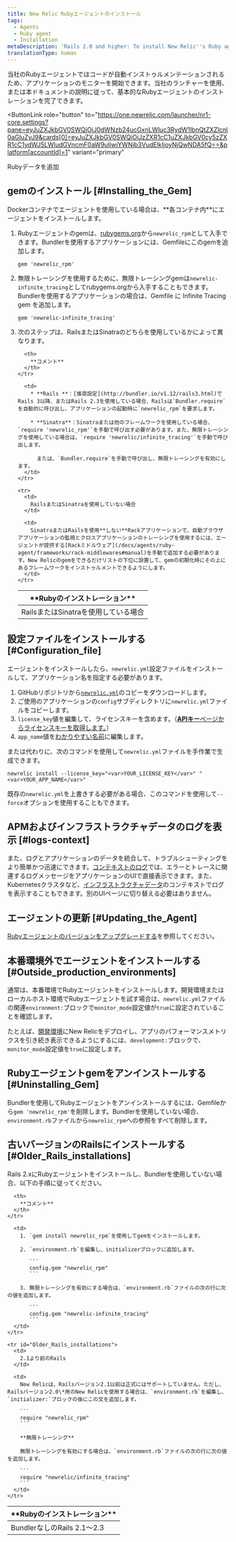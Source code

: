 ```yaml
---
title: New Relic Rubyエージェントのインストール
tags:
  - Agents
  - Ruby agent
  - Installation
metaDescription: 'Rails 2.0 and higher: To install New Relic''s Ruby agent as a gem, start here.'
translationType: human
---
```


当社のRubyエージェントではコードが自動インストゥルメンテーションされるため、アプリケーションのモニターを開始できます。当社のランチャーを使用、または本ドキュメントの説明に従って、基本的なRubyエージェントのインストレーションを完了できます。

<ButtonLink
  role="button"
  to="https://one.newrelic.com/launcher/nr1-core.settings?pane=eyJuZXJkbGV0SWQiOiJ0dWNzb24ucGxnLWluc3RydW1lbnQtZXZlcnl0aGluZyJ9&cards[0]=eyJuZXJkbGV0SWQiOiJzZXR1cC1uZXJkbGV0cy5zZXR1cC1ydWJ5LWludGVncmF0aW9uIiwiYWNjb3VudElkIjoyNjQwNDA5fQ==&platform[accountId]=1"
  variant="primary"
>
  Rubyデータを追加
</ButtonLink>

## gemのインストール [#Installing_the_Gem]

<Callout variant="important">
  Dockerコンテナでエージェントを使用している場合は、**各コンテナ内**にエージェントをインストールします。
</Callout>

1. Rubyエージェントのgemは、[rubygems.org](https://rubygems.org/)から`newrelic_rpm`として入手できます。Bundlerを使用するアプリケーションには、Gemfileにこのgemを追加します。

   ```
   gem 'newrelic_rpm'
   ```

2. 無限トレーシングを使用するために、無限トレーシングgemは`newrelic-infinite_tracing`としてrubygems.orgから入手することもできます。Bundlerを使用するアプリケーションの場合は、Gemfile に Infinite Tracing gem を追加します。

   ```
   gem 'newrelic-infinite_tracing'
   ```

3. 次のステップは、RailsまたはSinatraのどちらを使用しているかによって異なります。

   <table>
     <thead>
       <tr>
         <th style={{ width: "200px" }}>
           **Rubyのインストレーション**
         </th>

         <th>
           **コメント**
         </th>
       </tr>
     </thead>

     <tbody>
       <tr>
         <td>
           RailsまたはSinatraを使用している場合
         </td>

         <td>
           * **Rails **：[推奨設定](http://bundler.io/v1.12/rails3.html)でRails 3以降、またはRails 2.3を使用している場合、Railsは`Bundler.require`を自動的に呼び出し、アプリケーションの起動時に`newrelic_rpm`を要求します。

           * **Sinatra**：Sinatraまたは他のフレームワークを使用している場合、`require 'newrelic_rpm'`を手動で呼び出す必要があります。また、無限トレーシングを使用している場合は、`require 'newrelic/infinite_tracing'`を手動で呼び出します。

             または、`Bundler.require`を手動で呼び出し、無限トレーシングを有効にします。
         </td>
       </tr>

       <tr>
         <td>
           RailsまたはSinatraを使用していない場合
         </td>

         <td>
           SinatraまたはRailsを使用**しない**Rackアプリケーションで、自動ブラウザアプリケーションの監視とクロスアプリケーションのトレーシングを使用するには、エージェントが提供する[Rackミドルウェア](/docs/agents/ruby-agent/frameworks/rack-middlewares#manual)を手動で追加する必要があります。New Relicのgemをできるだけリストの下位に設置して、gemの初期化時にその上にあるフレームワークをインストゥルメントできるようにします。
         </td>
       </tr>
     </tbody>
   </table>

## 設定ファイルをインストールする [#Configuration_file]

エージェントをインストールしたら、`newrelic.yml`設定ファイルをインストールして、アプリケーション名を指定する必要があります。

1. GitHubリポジトリから[`newrelic.yml`](https://github.com/newrelic/newrelic-ruby-agent/blob/dev/newrelic.yml)のコピーをダウンロードします。
2. ご使用のアプリケーションの`config`サブディレクトリに`newrelic.yml`ファイルをコピーします。
3. `license_key`値を編集して、ライセンスキーを含めます。（[**APIキー**ページからライセンスキーを取得します。](https://one.newrelic.com/launcher/api-keys-ui.api-keys-launcher)）
4. `app_name`値を[わかりやすい名前](/docs/agents/manage-apm-agents/app-naming/name-your-application)に編集します。

または代わりに、次のコマンドを使用して`newrelic.yml`ファイルを手作業で生成できます。

```
newrelic install --license_key="<var>YOUR_LICENSE_KEY</var>" "<var>YOUR_APP_NAME</var>"
```

既存の`newrelic.yml`を上書きする必要がある場合、このコマンドを使用して`--force`オプションを使用することもできます。

<InstallFeedback/>

## APMおよびインフラストラクチャデータのログを表示 [#logs-context]

また、ログとアプリケーションのデータを統合して、トラブルシューティングをより簡単かつ迅速にできます。[コンテキストのログ](/docs/logs/logs-context/configure-logs-context-ruby/)では、エラーとトレースに関連するログメッセージをアプリケーションのUIで直接表示できます。また、Kubernetesクラスタなど、[インフラストラクチャデータ](/docs/logs/forward-logs/forward-your-logs-using-infrastructure-agent/)のコンテキストでログを表示することもできます。別のUIページに切り替える必要はありません。

## エージェントの更新 [#Updating_the_Agent]

[Rubyエージェントのバージョンをアップグレードする](/docs/agents/ruby-agent/installation/upgrade-ruby-agent-versions)を参照してください。

## 本番環境外でエージェントをインストールする [#Outside_production_environments]

通常は、本番環境でRubyエージェントをインストールします。開発環境またはローカルホスト環境でRubyエージェントを試す場合は、`newrelic.yml`ファイルの関連`environment:`ブロックで`monitor_mode`設定値が`true`に設定されていることを確認します。

たとえば、[開発環境](/docs/ruby/developer-mode)にNew Relicをデプロイし、アプリのパフォーマンスメトリクスを引き続き表示できるようにするには、`development:`ブロックで、`monitor_mode`設定値を`true`に設定します。

## Rubyエージェントgemをアンインストールする [#Uninstalling_Gem]

Bundlerを使用してRubyエージェントをアンインストールするには、Gemfileから`gem 'newrelic_rpm'`を削除します。Bundlerを使用していない場合、`environment.rb`ファイルから`newrelic_rpm`への参照をすべて削除します。

## 古いバージョンのRailsにインストールする [#Older_Rails_installations]

Rails 2.xにRubyエージェントをインストールし、Bundlerを使用していない場合、以下の手順に従ってください。

<table>
  <thead>
    <tr>
      <th style={{ width: "200px" }}>
        **Rubyのインストレーション**
      </th>

      <th>
        **コメント**
      </th>
    </tr>
  </thead>

  <tbody>
    <tr id="Rails2_Without_Bundler">
      <td>
        BundlerなしのRails 2.1～2.3
      </td>

      <td>
        1. `gem install newrelic_rpm`を使用してgemをインストールします。

        2. `environment.rb`を編集し、initializerブロックに追加します。

           ```
           config.gem "newrelic_rpm"
           ```

        3. 無限トレーシングを有効にする場合は、`environment.rb`ファイルの次の行に次の値を追加します。

           ```
           config.gem "newrelic-infinite_tracing"
           ```
      </td>
    </tr>

    <tr id="Older_Rails_installations">
      <td>
        2.1より前のRails
      </td>

      <td>
        New Relicは、Railsバージョン2.1以前は正式にはサポートしていません。ただし、Railsバージョン2.0\*用のNew Relicを使用する場合は、`environment.rb`を編集し、`initializer:`ブロックの後にこの文を追加します。

        ```
        require "newrelic_rpm"
        ```

        **無限トレーシング**

        無限トレーシングを有効にする場合は、`environment.rb`ファイルの次の行に次の値を追加します。

        ```
        require "newrelic/infinite_tracing"
        ```
      </td>
    </tr>
  </tbody>
</table>